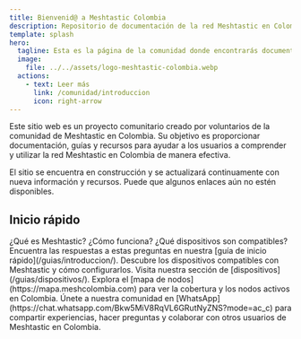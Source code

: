 ```yaml
---
title: Bienvenid@ a Meshtastic Colombia
description: Repositorio de documentación de la red Meshtastic en Colombia.
template: splash
hero:
  tagline: Esta es la página de la comunidad donde encontrarás documentación y recursos de la red Meshtastic en Colombia.
  image:
    file: ../../assets/logo-meshtastic-colombia.webp
  actions:
    - text: Leer más
      link: /comunidad/introduccion
      icon: right-arrow
---
```



<p>
Este sitio web es un proyecto comunitario creado por voluntarios de la comunidad de Meshtastic en Colombia. Su objetivo es proporcionar documentación, guías y recursos para ayudar a los usuarios a comprender y utilizar la red Meshtastic en Colombia de manera efectiva.
</p>

<p class="under-construction-message">El sitio se encuentra en construcción y se actualizará continuamente con nueva información y recursos. Puede que algunos enlaces aún no estén disponibles.</p>

## Inicio rápido

<CardGrid stagger>
	<Card title="Acerca del Meshtastic" icon="open-book">
		¿Qué es Meshtastic? ¿Cómo funciona? ¿Qué dispositivos son compatibles? Encuentra las respuestas a estas preguntas en nuestra [guía de inicio rápido](/guias/introduccion/).
	</Card>
	<Card title="Dispositivos" icon="laptop">
		Descubre los dispositivos compatibles con Meshtastic y cómo configurarlos. Visita nuestra sección de [dispositivos](/guias/dispositivos/).
	</Card>
	<Card title="Mapa de nodos" icon="magnifier">
		Explora el [mapa de nodos](https://mapa.meshcolombia.com) para ver la cobertura y los nodos activos en Colombia.
	</Card>
	<Card title="Participa y contribuye" icon="star">
		Únete a nuestra comunidad en [WhatsApp](https://chat.whatsapp.com/Bkw5MiV8RqVL6GRutNyZNS?mode=ac_c) para compartir experiencias, hacer preguntas y colaborar con otros usuarios de Meshtastic en Colombia.
	</Card>
</CardGrid>

<Footer/>
